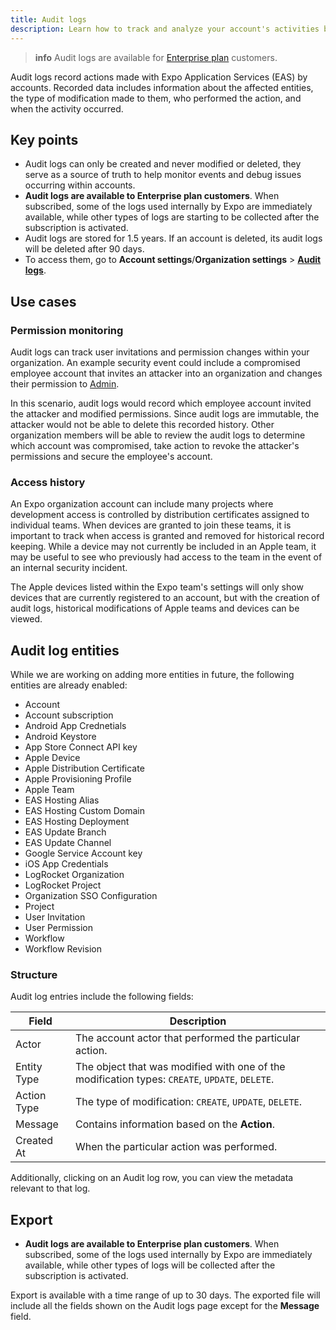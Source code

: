 ```yaml
---
title: Audit logs
description: Learn how to track and analyze your account's activities by using the audit logs.
---
```



> **info** Audit logs are available for [Enterprise plan](https://expo.dev/pricing) customers.

Audit logs record actions made with Expo Application Services (EAS) by accounts. Recorded data includes information about the affected entities, the type of modification made to them, who performed the action, and when the activity occurred.

## Key points

- Audit logs can only be created and never modified or deleted, they serve as a source of truth to help monitor events and debug issues occurring within accounts.
- **Audit logs are available to Enterprise plan customers**. When subscribed, some of the logs used internally by Expo are immediately available, while other types of logs are starting to be collected after the subscription is activated.
- Audit logs are stored for 1.5 years. If an account is deleted, its audit logs will be deleted after 90 days.
- To access them, go to **Account settings**/**Organization settings** > [**Audit logs**](https://expo.dev/accounts/[account]/settings/audit-logs).

<ContentSpotlight
  alt="Screenshot showing the audit logs page for an account."
  src="/static/images/accounts/audit-logs.png"
/>

## Use cases

### Permission monitoring

Audit logs can track user invitations and permission changes within your organization. An example security event could include a compromised employee account that invites an attacker into an organization and changes their permission to [Admin](/accounts/account-types/#manage-access).

In this scenario, audit logs would record which employee account invited the attacker and modified permissions. Since audit logs are immutable, the attacker would not be able to delete this recorded history. Other organization members will be able to review the audit logs to determine which account was compromised, take action to revoke the attacker's permissions and secure the employee's account.

### Access history

An Expo organization account can include many projects where development access is controlled by distribution certificates assigned to individual teams. When devices are granted to join these teams, it is important to track when access is granted and removed for historical record keeping. While a device may not currently be included in an Apple team, it may be useful to see who previously had access to the team in the event of an internal security incident.

The Apple devices listed within the Expo team's settings will only show devices that are currently registered to an account, but with the creation of audit logs, historical modifications of Apple teams and devices can be viewed.

## Audit log entities

While we are working on adding more entities in future, the following entities are already enabled:

- Account
- Account subscription
- Android App Crednetials
- Android Keystore
- App Store Connect API key
- Apple Device
- Apple Distribution Certificate
- Apple Provisioning Profile
- Apple Team
- EAS Hosting Alias
- EAS Hosting Custom Domain
- EAS Hosting Deployment
- EAS Update Branch
- EAS Update Channel
- Google Service Account key
- iOS App Credentials
- LogRocket Organization
- LogRocket Project
- Organization SSO Configuration
- Project
- User Invitation
- User Permission
- Workflow
- Workflow Revision

### Structure

Audit log entries include the following fields:

| Field       | Description                                                                                    |
| ----------- | ---------------------------------------------------------------------------------------------- |
| Actor       | The account actor that performed the particular action.                                        |
| Entity Type | The object that was modified with one of the modification types: `CREATE`, `UPDATE`, `DELETE`. |
| Action Type | The type of modification: `CREATE`, `UPDATE`, `DELETE`.                                        |
| Message     | Contains information based on the **Action**.                                                  |
| Created At  | When the particular action was performed.                                                      |

Additionally, clicking on an Audit log row, you can view the metadata relevant to that log.

<ContentSpotlight
  alt="Screenshot showing the details drawer for an audit log."
  src="/static/images/accounts/audit-logs-details.png"
/>

## Export

- **Audit logs are available to Enterprise plan customers**. When subscribed, some of the logs used internally by Expo are immediately available, while other types of logs will be collected after the subscription is activated.

Export is available with a time range of up to 30 days. The exported file will include all the fields shown on the Audit logs page except for the **Message** field.
